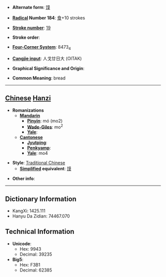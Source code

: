 * '''Alternate form''': [[馍]]

* '''[[Wiktionary:Chinese radical index| Radical]] Number 184''': [[Wiktionary:Chinese radical index 食|食]]+10 strokes

* '''[[Wiktionary:Chinese total strokes index|Stroke number]]''': [[Wiktionary:Chinese total strokes index 19|19]]

* '''Stroke order''': 

* '''[[Wiktionary:Chinese four corner index|Four-Corner System]]''': 8473<sub>4</sub>

* '''[[Wiktionary:Chinese Cangjie index|Cangjie input]]''': 人戈廿日大 (OITAK)

* '''Graphical Significance and Origin''': 

* '''Common Meaning''': bread

----

== [[Chinese]] [[Hanzi]] ==

* '''Romanizations'''
** '''[[Mandarin]]'''
*** '''[[Pinyin]]''': mó (mo2)
*** '''[[Wade-Giles]]''': mo<sup>2</sup>
*** '''[[Yale]]''': 
** '''[[Cantonese]]'''
*** '''[[Jyutping]]''':
*** '''[[Penkyamp]]''': 
*** '''[[Yale]]''': mo4

* '''Style''': [[Traditional Chinese]] 
** '''[[Simplified Chinese|Simplified]] equivalent''': [[馍]]

* '''Other info''': 

----

== Dictionary Information ==

* KangXi: 1425.111
* Hanyu Da Zidian: 74467.070

== Technical Information ==

* '''Unicode''':
** Hex: 9943
** Decimal: 39235
* '''Big5''':
** Hex: F3B1
** Decimal: 62385